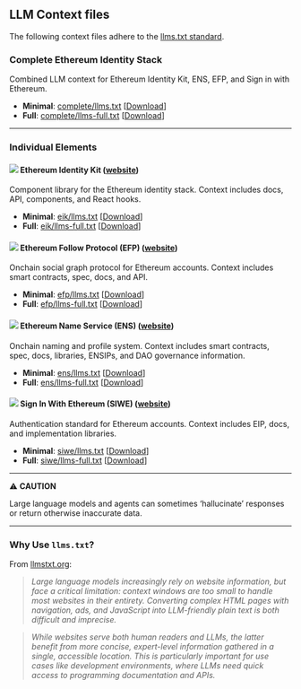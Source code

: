 ## LLM Context files

The following context files adhere to the [llms.txt standard](https://llmstxt.org/).

### Complete Ethereum Identity Stack

Combined LLM context for Ethereum Identity Kit, ENS, EFP, and Sign in with Ethereum.
- **Minimal**: [complete/llms.txt](https://ethidentitykit.com/llms/complete/llms.txt) [<a href="https://ethidentitykit.com/llms/complete/llms.txt" download="llms.txt">Download</a>]
- **Full**: [complete/llms-full.txt](https://ethidentitykit.com/llms/complete/llms-full.txt) [<a href="https://ethidentitykit.com/complete/siwe/llms-full.txt" download="llms-full.txt">Download</a>]

---

### Individual Elements

#### <img class="icon" src="/logo/dark/logo.png" /> Ethereum Identity Kit ([website](https://ethidentitykit.com/))
Component library for the Ethereum identity stack. Context includes docs, API, components, and React hooks.

- **Minimal**: [eik/llms.txt](https://ethidentitykit.com/llms/eik/llms.txt) [<a href="https://ethidentitykit.com/llms/eik/llms.txt" download="llms.txt">Download</a>]
- **Full**: [eik/llms-full.txt](https://ethidentitykit.com/llms/eik/llms-full.txt) [<a href="https://ethidentitykit.com/llms/eik/llms-full.txt" download="llms-full.txt">Download</a>]


#### <img class="icon" src="/assets/logomarks/efp.png" /> Ethereum Follow Protocol (EFP) ([website](https://efp.app))
Onchain social graph protocol for Ethereum accounts. Context includes smart contracts, spec, docs, and API.

- **Minimal**: [efp/llms.txt](https://ethidentitykit.com/llms/efp/llms.txt) [<a href="https://ethidentitykit.com/llms/efp/llms.txt" download="llms.txt">Download</a>]
- **Full**: [efp/llms-full.txt](https://ethidentitykit.com/llms/efp/llms-full.txt) [<a href="https://ethidentitykit.com/llms/efp/llms-full.txt" download="llms-full.txt">Download</a>]


#### <img class="icon" src="/assets/logomarks/ens.png" /> Ethereum Name Service (ENS) ([website](https://ens.domains))
Onchain naming and profile system. Context includes smart contracts, spec, docs, libraries, ENSIPs, and DAO governance information.

- **Minimal**: [ens/llms.txt](https://ethidentitykit.com/llms/ens/llms.txt) [<a href="https://ethidentitykit.com/llms/ens/llms.txt" download="llms.txt">Download</a>]
- **Full**: [ens/llms-full.txt](https://ethidentitykit.com/llms/ens/llms-full.txt) [<a href="https://ethidentitykit.com/llms/ens/llms-full.txt" download="llms-full.txt">Download</a>]


#### <img class="icon" src="/assets/logomarks/siwe.png" /> Sign In With Ethereum (SIWE) ([website](https://login.xyz))
Authentication standard for Ethereum accounts. Context includes EIP, docs, and implementation libraries.

- **Minimal**: [siwe/llms.txt](https://ethidentitykit.com/llms/siwe/llms.txt) [<a href="https://ethidentitykit.com/llms/siwe/llms.txt" download="llms.txt">Download</a>]
- **Full**: [siwe/llms-full.txt](https://ethidentitykit.com/llms/siwe/llms-full.txt) [<a href="https://ethidentitykit.com/llms/siwe/llms-full.txt" download="llms-full.txt">Download</a>]


---
⚠️ **CAUTION**

Large language models and agents can sometimes ‘hallucinate’ responses or return otherwise inaccurate data.

---

### Why Use `llms.txt`?

From [llmstxt.org](https://llmstxt.org/):

>_Large language models increasingly rely on website information, but face a critical limitation: context windows are too small to handle most websites in their entirety. Converting complex HTML pages with navigation, ads, and JavaScript into LLM-friendly plain text is both difficult and imprecise._

>_While websites serve both human readers and LLMs, the latter benefit from more concise, expert-level information gathered in a single, accessible location. This is particularly important for use cases like development environments, where LLMs need quick access to programming documentation and APIs._

<style>
  {` 
  .icon {
    background: #111;
    height: 25px;
    display: inline-block
  }
`}
</style>

